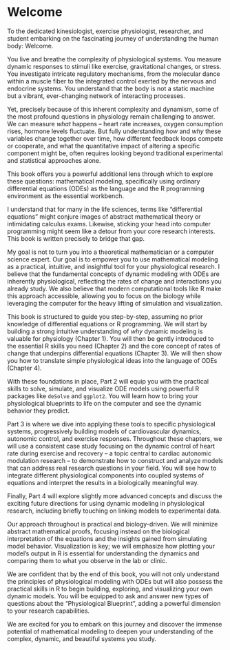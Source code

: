 # Welcome {.unnumbered}

To the dedicated kinesiologist, exercise physiologist, researcher, and student embarking on the fascinating journey of understanding the human body: Welcome.

You live and breathe the complexity of physiological systems. You measure dynamic responses to stimuli like exercise, gravitational changes, or stress. You investigate intricate regulatory mechanisms, from the molecular dance within a muscle fiber to the integrated control exerted by the nervous and endocrine systems. You understand that the body is not a static machine but a vibrant, ever-changing network of interacting processes.

Yet, precisely because of this inherent complexity and dynamism, some of the most profound questions in physiology remain challenging to answer. We can measure *what* happens – heart rate increases, oxygen consumption rises, hormone levels fluctuate. But fully understanding *how* and *why* these variables change together over time, how different feedback loops compete or cooperate, and what the quantitative impact of altering a specific component might be, often requires looking beyond traditional experimental and statistical approaches alone.

This book offers you a powerful additional lens through which to explore these questions: mathematical modeling, specifically using ordinary differential equations (ODEs) as the language and the R programming environment as the essential workbench.

I understand that for many in the life sciences, terms like "differential equations" might conjure images of abstract mathematical theory or intimidating calculus exams. Likewise, sticking your head into computer programming might seem like a detour from your core research interests. This book is written precisely to bridge that gap.

My goal is not to turn you into a theoretical mathematician or a computer science expert. Our goal is to empower you to use mathematical modeling as a practical, intuitive, and insightful tool for your physiological research. I believe that the fundamental concepts of dynamic modeling with ODEs are inherently physiological, reflecting the rates of change and interactions you already study. We also believe that modern computational tools like R make this approach accessible, allowing you to focus on the biology while leveraging the computer for the heavy lifting of simulation and visualization.

This book is structured to guide you step-by-step, assuming no prior knowledge of differential equations or R programming. We will start by building a strong intuitive understanding of *why* dynamic modeling is valuable for physiology (Chapter 1). You will then be gently introduced to the essential R skills you need (Chapter 2) and the core concept of rates of change that underpins differential equations (Chapter 3). We will then show you how to translate simple physiological ideas into the language of ODEs (Chapter 4).

With these foundations in place, Part 2 will equip you with the practical skills to solve, simulate, and visualize ODE models using powerful R packages like `deSolve` and `ggplot2`. You will learn how to bring your physiological blueprints to life on the computer and see the dynamic behavior they predict.

Part 3 is where we dive into applying these tools to specific physiological systems, progressively building models of cardiovascular dynamics, autonomic control, and exercise responses. Throughout these chapters, we will use a consistent case study focusing on the dynamic control of heart rate during exercise and recovery – a topic central to cardiac autonomic modulation research – to demonstrate how to construct and analyze models that can address real research questions in your field. You will see how to integrate different physiological components into coupled systems of equations and interpret the results in a biologically meaningful way.

Finally, Part 4 will explore slightly more advanced concepts and discuss the exciting future directions for using dynamic modeling in physiological research, including briefly touching on linking models to experimental data.

Our approach throughout is practical and biology-driven. We will minimize abstract mathematical proofs, focusing instead on the biological interpretation of the equations and the insights gained from simulating model behavior. Visualization is key; we will emphasize how plotting your model's output in R is essential for understanding the dynamics and comparing them to what you observe in the lab or clinic.

We are confident that by the end of this book, you will not only understand the principles of physiological modeling with ODEs but will also possess the practical skills in R to begin building, exploring, and visualizing your own dynamic models. You will be equipped to ask and answer new types of questions about the "Physiological Blueprint", adding a powerful dimension to your research capabilities.

We are excited for you to embark on this journey and discover the immense potential of mathematical modeling to deepen your understanding of the complex, dynamic, and beautiful systems you study.
